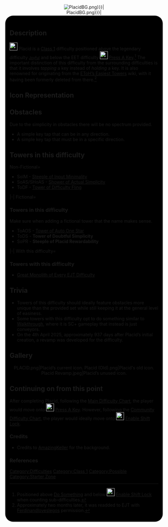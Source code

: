 {{DISPLAYTITLE:<span id="placid">Placid</span>}}
{{CSS|content=<nowiki>
#placid {
    font-family: Lexend Deca;
    font-weight: 400;
    color: #808080;
}
#enableshiftlock {
    font-family: Gabarito;
    font-weight: 400;
    color: #006D5B;
}

.theme-fandomdesktop-dark {
    --theme-link-color: #808080;
}
.theme-fandomdesktop-dark {
    --theme-link-color: #808080;
}

</nowiki>}}
{{Humanly Possible}}
<div style="padding:1em;border-radius: 25px; background: linear-gradient(to bottom right, black, black);-webkit-text-fill-color: block;-webkit">
<div align="center" style="position:fixed; z-index:-1; top:0; left:0; right:0; bottom:0;">[[File:{{{File|PlacidBG.png}}}|{{{Size|2500px}}}]]</div>
<p style="margin:2em"></p>
{{JToHW Quote
|text=happi face :D
|quoter=Narrator}}
<p style="margin:2em"></p>
==Description==
{{NewDifficultyInfobox
|title1={{PAGENAME}}
|image1=PLACID.png
|class=[[:Category:Class 1|Class 1]]
|rating=-14
|previous={{Class0Difficulties|Joyful|25px}} [[Joyful|<small>Joyful</small>]]
|next=[[File:Press a Key.png|25px|link=Press a Key]] [[Press a Key|Press A Key]]
|alt_previous={{Class0Difficulties|Do Something|25px}} [[Do Something]] (Sub-Difficulty)
|alt_next=[[File:Enable Shift Lock difficulty.png|25px|link=[User blog:Bruhshard1/Enable Shift Lock]] [[User blog:Bruhshard1/Enable Shift Lock|<span id="enableshiftlock">Enable Shift Lock</span>]] (Sub-Difficulty)
|type=[[:Category:Difficulties|Normal]]
|class_range=Bottom
|difficulty_range=None
|decal_id=*N/A (Current)
*N/A (Old)
*N/A (Unused)
|creator(s)=[[User:Glitchzeri|Glitchzeri]]
|date_added=09/07/2022 (EET Page Creation)
10/09/2022 (EJT Transferral)
|date_removed=09/07/2022
|removal_reason=No more JET difficulties allowed.
|original_creator(s)=[[User:Viranenthusiast|vira]]}}
[[File:PLACID.png|25px]] <span id="placid">Placid</span> is a [[:Category:Class 1|Class 1]] difficulty positioned above the legendary difficulty {{Class0Difficulties|Joyful|25px}} [[Joyful|<small>Joyful</small>]] and below the EET difficulty [[File:Press a Key.png|25px|link=Press a Key]] [[Press a Key|Press A Key]].<ref>Positioned above {{Class0Difficulties|Do Something|25px}} [[Do Something]] and below [[File:Enable Shift Lock difficulty.png|25px|link=[User blog:Bruhshard1/Enable Shift Lock]] [[User blog:Bruhshard1/Enable Shift Lock|<span id="enableshiftlock">Enable Shift Lock</span>]] when counting sub-difficulties.</ref> The important distinction of this difficulty from the surrounding difficulties is that it involves ''tapping'' a key instead of ''holding'' a key. It is also renowned for originating from the [[w:c:jtohs-easiest-towers|EToH’s Easiest Towers]] wiki, with it having been formerly deleted from there.<ref>Approximately two months later, it was readded to EJT with [[User:Ferdinandloveslegos|Ferdinandloveslegos]] permission.</ref>
==Icon Representation==
{{IconRepresentation
|difficulty=Placid
|color=grey
|title=Current
|image=[[File:PLACID.png|100px]]
|description=The icon is represented by a 2x2 white and grey checkerboard, with a white :D emoticon in the middle, featuring a thick outline in black.
|old_color=grey
|old_title=Old
|old_image=[[File:Placid (Old).png|175px]]
|old_description=This icon is generally a less refined version of the current icon. The background is a simple grey color, with a white splotch in the top portion of the icon. There is a white :D emoticon in the middle, however the outline is thinner and grey instead of black. The emoticon is also rotated.
|alt_color=skyblue
|alt_title=Unused
|alt_image=[[File:Placid Revamp.jpeg|160px]]
|alt_description=This icon is far more complicated than the others. The background is colored light blue, with slightly darker splotches in the top and bottom parts of the icon. In the top right is a sun, with a cloud below it. In the middle is a vertical ^_^ emoticon, with the mouth curved into a smile.}}
==Obstacles==
Due to the simplicity in obstacles there will be no spectrum provided.
*A simple key tap that can be in any direction.
*A simple key tap that must be in a specific direction.
==Towers in this difficulty==
<tabber>
Non-Fictional=
*SoIM - [[Steeple of Input Minimality]]
*SoAS/SHoAS - [[Shower of Actual Simplicity]]
*ToDF - [https://www.roblox.com/games/116349744139207/Tower-of-Difficulty-Fling Tower of Difficulty Fling]
|-|
Fictional=
===Towers in this difficulty===
Make sure when adding a fictional tower that the name makes sense.
*ToAOS - [[Tower of Auto One Star]] 
*ToDS - '''Tower of Doubtful Simplicity'''
*SoPR - '''Steeple of Placid Rewardability'''
|-|
With this difficulty=
===Towers with this difficulty===
*{{Class25Difficulties|The Final Difficulty.}} [[Great Monolith of Every EJT Difficulty]]
</tabber>
==Trivia==
*Towers of this difficulty should ideally feature obstacles more unique than the provided set while still keeping it at the general level of easiness.
*Some towers with this difficulty opt to do something similar to [[Walkthrough]], where it is SC+ gameplay that instead is just conveyors.
*On the 4th April 2025, approximately 937 days after <span id="placid">Placid</span>’s initial creation, a revamp was developed for the difficulty. 
==Gallery==
<center><gallery>
PLACID.png|<span id="placid">Placid</span>’s current icon.
Placid (Old).png|<span id="placid">Placid</span>'s old icon.
Placid Revamp.jpeg|<span id="placid">Placid</span>’s unused icon.
</gallery></center>
==Continuing on from this point==
After completing <span id="placid">Placid</span>, following the [[Main Difficulty Chart]], the player would move onto [[File:Press a Key.png|25px|link=Press a Key]] [[Press a Key|Press A Key]]. However, following the [[Community Difficulty Chart]], the player would ideally move onto [[File:Enable Shift Lock difficulty.png|25px|link=[User blog:Bruhshard1/Enable Shift Lock]] [[User blog:Bruhshard1/Enable Shift Lock|<span id="enableshiftlock">Enable Shift Lock</span>]].
===Credits===
*Credits to [[User:AmazingKeller|AmazingKeller]] for the background.
{{DifficultiesNavbox}}
===References===
[[Category:Difficulties]]
[[Category:Class 1]]
[[Category:Possible]]
[[Category:Starter Zone]]